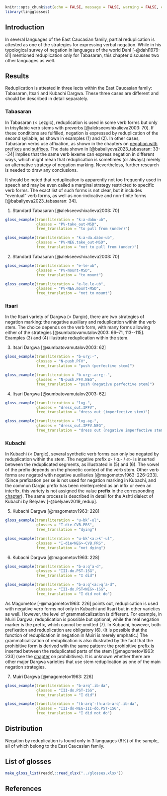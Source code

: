 ```r
knitr::opts_chunk$set(echo = FALSE, message = FALSE, warning = FALSE, comment = '')
library(lingglosses)
```

## Introduction

In several languages of the East Caucasian family, partial reduplication is attested as one of the strategies for expressing verbal negation. While in his typological survey of negation in languages of the world Dahl [-@dahl1979: 81] mentioned reduplication only for Tabasaran, this chapter discusses two other languages as well.

## Results

Reduplication is attested in three lects within the East Caucasian family: Tabasaran, Itsari and Kubachi Dargwa. These three cases are different and should be described in detail separately.

### Tabasaran

In Tabasaran (< Lezgic), reduplication is used in some verb forms but only in trisyllabic verb stems with preverbs [@alekseevshixalieva2003: 70]. If these conditions are fulfilled, negation is expressed by reduplication of the second syllable, as shown in examples (@tabasaran_redup) and (@tabasaran_redup_2). In other cases, Tabasaran verbs use affixation, as shown in the chapters on [negation with prefixes](065_verbal_negation_prefixes.html) and [suffixes](066_verbal_negation_suffixes.html). The data shown in [@babaliyeva2023_tabasaran: 33--34] implies that the same verb lexeme can express negation in different ways, which might mean that reduplication is sometimes (or always) merely an alternative strategy of negation marking. Nevertheless, further research is needed to draw any conclusions.

It should be noted that reduplication is apparently not too frequently used in speech and may be even called a marginal strategy restricted to specific verb forms. The exact list of such forms is not clear, but it includes “eventual” verb forms, as well as non-indicative and non-finite forms [@babaliyeva2023_tabasaran: 34].

(@tabasaran_redup) Standard Tabasaran [@alekseevshixalieva2003: 70]
```r
gloss_example(transliteration = "kːa-dabʁ-ub",
              glosses = "PV-take_out-MSD",
              free_translation = "to pull from (under)")
```
```r
gloss_example(transliteration = "kːa-da.dabʁ-ub",
              glosses = "PV-NEG.take_out-MSD",
              free_translation = "not to pull from (under)")
```

(@tabasaran_redup_2) Standard Tabasaran [@alekseevshixalieva2003: 70]
```r
gloss_example(transliteration = "e-le-ub",
              glosses = "PV-mount-MSD",
              free_translation = "to mount")
```
```r
gloss_example(transliteration = "e-le.le-ub",
              glosses = "PV-NEG.mount-MSD",
              free_translation = "not to mount")
```

### Itsari

In the Itsari variety of Dargwa (< Dargic), there are two strategies of negation marking: the negative auxiliary and reduplication within the verb stem. The choice depends on the verb form, with many forms allowing either of the strategies [@sumbatovamutalov2003: 66–71, 113--115]. Examples (@itsari_redup1) and (@itsari_redup2) illustrate reduplication within the stem.

(@itsari_redup1) Itsari Dargwa [@sumbatovamutalov2003: 62]
```r
gloss_example(transliteration = "b-urχː-",
              glosses = "N-push.PFV",
              free_translation = "push (perfective stem)")
```
```r
gloss_example(transliteration = "b-urχː.aːrχː-",
              glosses = "N-push.PFV.NEG",
              free_translation = "push (negative perfective stem)")
```

(@itsari_redup2) Itsari Dargwa [@sumbatovamutalov2003: 62]
```r
gloss_example(transliteration = "luɣ-",
              glosses = "dress_out.IPFV",
              free_translation = "dress out (imperfective stem)")
```
```r
gloss_example(transliteration = "luɣ.aɣ-",
              glosses = "dress_out.IPFV.NEG",
              free_translation = "dress out (negative imperfective stem)")
```

### Kubachi

In Kubachi (< Dargic), several synthetic verb forms can only be negated by reduplication within the stem. The negative prefix *a*- / *aː*- / *eː*- is inserted between the reduplicated segments, as illustrated in (@kubachi_redup1) and (@kubachi_redup2). The vowel of the prefix depends on the phonetic context of the verb stem. Other verb forms are negated with negative auxiliaries [@magometov1963: 226–233]. (Since prefixation per se is not used for negation marking in Kubachi, and the common Dargic prefix has been reinterpreted as an infix or even an interfix, this variety is not assigned the value **prefix** in the corresponding [chapter](065_verbal_negation_prefixes.html)). The same process is described in detail for the Ashti dialect of Kubachi by Belyaev [-@belyaev2019_redup].

(@kubachi_redup1) Kubachi Dargwa [@magometov1963: 228]
```r
gloss_example(transliteration = "u-bk’-ul",
              glosses = "I-die-CVB.PRS",
              free_translation = "dying")
```
```r
gloss_example(transliteration = "u-bk’<aː>k’-ul",
              glosses = "I-die<NEG>-CVB.PRS",
              free_translation = "not dying")
```

(@kubachi_redup2) Kubachi Dargwa [@magometov1963: 228]
```r
gloss_example(transliteration = "b-aːq’a-d",
              glosses = "III-do.PST-1SG",
              free_translation = "I did")
```
```r
gloss_example(transliteration = "b-aːq’<aː>q’a-d",
              glosses = "III-do.PST<NEG>-1SG",
              free_translation = "I did not do")
```

As Magometov [-@magometov1963: 226] points out, reduplication is used with negative verb forms not only in Kubachi and Itsari but in other varieties as well. However, the level of grammaticalization is different. For example, in Muiri Dargwa, reduplication is possible but optional, while the real negation marker is the prefix, which cannot be omitted (@muiri_redup2). In Kubachi, however, both prefixation and reduplication are obligatory (@kubachi_redup2). (It is possible that the function of reduplication in negation in Muiri is merely emphatic.) The grammaticalization of reduplication is also illustrated by the fact that the prohibitive form is derived with the same pattern: the prohibitive prefix is inserted between the reduplicated parts of the stem [@magometov1963: 233] (see the [chapter](008_prohibitives.html) on prohibitives). It is unknown whether there are other major Dargwa varieties that use stem reduplication as one of the main negation strategies.

(@muiri_redup2) Muiri Dargwa [@magometov1963: 226]
```r
gloss_example(transliteration = "b-arq’.ib-da",
              glosses = "III-do.PST-1SG",
              free_translation = "I did")
```
```r
gloss_example(transliteration = "(b-arq’-)hːa-b-arq’.ib-da",
              glosses = "III-do-NEG-III-do.PST-1SG",
              free_translation = "I did not do")
```

## Distribution

Negation by reduplication is found only in 3 languages (6%) of the sample, all of which belong to the East Caucasian family.

## List of glosses {-}

```r
make_gloss_list(readxl::read_xlsx("../glosses.xlsx"))
```

## References {-}
